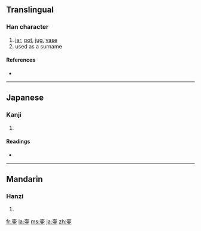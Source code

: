 {{also|壺}}
==Translingual==

===Han character===
{{Han char|rn=33|rad=士|as=08|sn=11|four=|canj=土月中一 (GBLM), X土月中一 (XGBLM)}}

# [[jar]], [[pot]], [[jug]], [[vase]]
# used as a surname

====References====
* {{Han ref|kx=0243.080|dkj=05662|dj=0483.170|hdz=10458.080|uh=58F7|ud=22775}}

----

==Japanese==

===Kanji===
{{ja-kanji|grade=|rs=士08}}

# {{defn|Japanese|sort=士08}}

====Readings====
* {{ja-readings|on=[[こ]] (ko)|kun=[[つぼ]] (tsubo)}}

----

==Mandarin==

===Hanzi===
{{cmn-hanzi|pin=[[hú]] ([[hu2]])|wg=hu<sup>2</sup>}}

# {{defn|Mandarin|sort=士08}}

[[fr:壷]]
[[la:壷]]
[[ms:壷]]
[[ja:壷]]
[[zh:壷]]